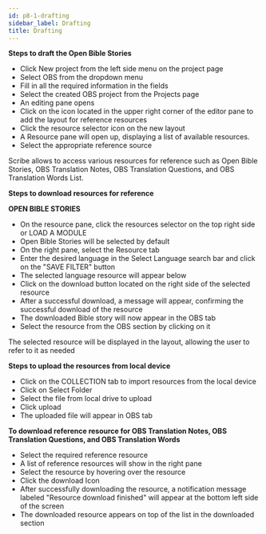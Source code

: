 ```yaml
---
id: p8-1-drafting
sidebar_label: Drafting
title: Drafting
---
```


**Steps to draft the Open Bible Stories**

- Click New project from the left side menu on the project page
- Select OBS from the dropdown menu
- Fill in all the required information in the fields
- Select the created OBS project from the Projects page
- An editing pane opens
- Click on the icon located in the upper right corner of the editor pane to add the layout for reference resources
- Click the resource selector icon on the new layout
- A Resource pane will open up, displaying a list of available resources.
- Select the appropriate reference source

Scribe allows to access various resources for reference such as Open Bible Stories, OBS Translation Notes, OBS Translation Questions, and OBS Translation Words List.

**Steps to download resources for reference**

**OPEN BIBLE STORIES**

- On the resource pane, click the resources selector on the top right side or LOAD A MODULE 
- Open Bible Stories will be selected by default 
- On the right pane, select the Resource tab
- Enter the desired language in the Select Language search bar and click on the "SAVE FILTER" button
- The selected language resource will appear below
- Click on the download button located on the right side of the selected resource 
- After a successful download, a message will appear, confirming the successful download of the resource
- The downloaded Bible story will now appear in the OBS tab 
- Select the resource from the OBS section by clicking on it

The selected resource will be displayed in the layout, allowing the user to refer to it as needed

**Steps to upload the resources from local device**

- Click on the COLLECTION tab to import resources from the local device
- Click on Select Folder
- Select the file from local drive to upload
- Click upload
- The uploaded file will appear in OBS tab

**To download reference resource for OBS Translation Notes, OBS Translation Questions, and OBS Translation Words**

- Select the required reference resource 
- A list of reference resources will show in the right pane
- Select the resource by hovering over the resource
- Click the download Icon
- After successfully downloading the resource, a notification message labeled "Resource download finished" will appear at the bottom left side of the screen
- The downloaded resource appears on top of the list in the downloaded section